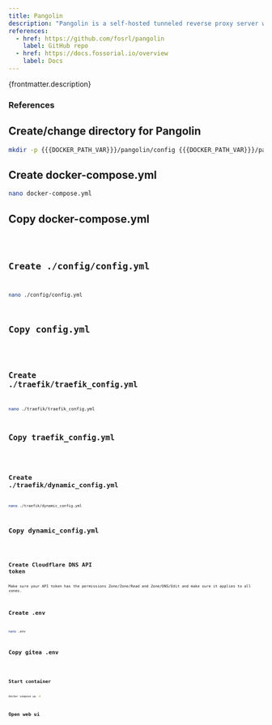 ```yaml
---
title: Pangolin
description: "Pangolin is a self-hosted tunneled reverse proxy server with identity and access control, designed to securely expose private resources on distributed networks. Acting as a central hub, it connects isolated networks — even those behind restrictive firewalls — through encrypted tunnels, enabling easy access to remote services without opening ports."
references:
  - href: https://github.com/fosrl/pangolin
    label: GitHub repo
  - href: https://docs.fossorial.io/overview
    label: Docs
---
```



<p>{frontmatter.description}</p>

### References

<ReferenceLinks references={frontmatter.references} />

## Create/change directory for Pangolin

```sh
mkdir -p {{{DOCKER_PATH_VAR}}}/pangolin/config {{{DOCKER_PATH_VAR}}}/pangolin/traefik && cd {{{DOCKER_PATH_VAR}}}/pangolin
```

## Create docker-compose.yml

```sh
nano docker-compose.yml
```

## Copy docker-compose.yml

<Code lang="yml" title="docker-compose.yml" code={dockerCompose} />

## Create ./config/config.yml

```sh
nano ./config/config.yml
```

## Copy config.yml

<Code lang="yml" title="config.yml" code={configYml} />

## Create ./traefik/traefik_config.yml

```sh
nano ./traefik/traefik_config.yml
```

## Copy traefik_config.yml

<Code lang="yml" title="traefik_config.yml" code={traefikConfigYml} />

## Create ./traefik/dynamic_config.yml

```sh
nano ./traefik/dynamic_config.yml
```

## Copy dynamic_config.yml

<Code lang="yml" title="dynamic_config.yml" code={dynamicConfigYml} />

## Create Cloudflare DNS API token

<Aside type="caution">Make sure your API token has the permissions Zone/Zone/Read and Zone/DNS/Edit and make sure it applies to all zones.</Aside>

## Create .env

```sh
nano .env
```

## Copy gitea .env

<Code lang="dotenv" title=".env" code={env} />

## Start container

```sh
docker compose up -d
```

## Open web ui

<OpenWebUI port="3000" />
